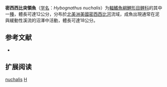 {{Speciesbox
| name = 密西西比突領魚
| status = NE
| status_system = IUCN3.1
| image = 
| genus = Hybognathus
| species = nuchalis
| authority = [[Agassiz|Agassiz]], 1855
| synonyms = *''Tirodon amnigenus''<br /><small>Hay, 1882</small>
}}

'''密西西比突領魚'''（[[学名|学名]]：''Hybognathus nuchalis''）为[[輻鰭魚綱|輻鰭魚綱]][[鯉形目|鯉形目]][[鲤科|鲤科]]的其中一[[種|種]]，體長可達12公分，分布於[[北美洲|北美洲]][[美國|美國]][[密西西比河|密西西比河]]流域，成魚出現通常在泥與緩動性溪流的沼澤中活動，體長可達18公分。

==参考文献==
*{{FishBase_species|genus=Hybognathus|species=nuchalis|year=2011|month=12}}

== 扩展阅读 ==
{{refbegin}}
{{wikispecies-inline|Hybognathus nuchalis|密西西比突領魚}}
{{refend}}
{{Taxonbar|from=Q1150577}}

[[Category:突領魚屬|nuchalis]]
[[Category:1855年描述的魚類|H]]


{{鯉形目小作品}}
